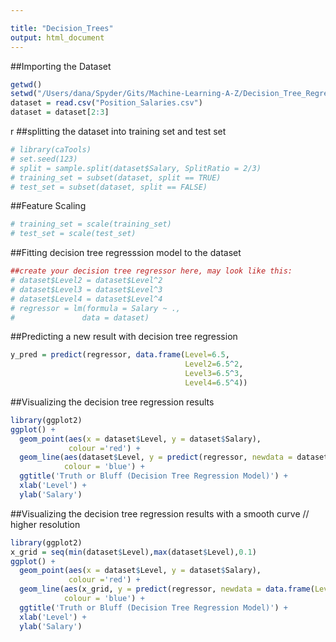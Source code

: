 ```yaml
---

title: "Decision_Trees"
output: html_document
---
```


##Importing the Dataset
```r

getwd()
setwd("/Users/dana/Spyder/Gits/Machine-Learning-A-Z/Decision_Tree_Regression")
dataset = read.csv("Position_Salaries.csv")
dataset = dataset[2:3]

```
r
##splitting the dataset into training set and test set
```r

# library(caTools)
# set.seed(123)
# split = sample.split(dataset$Salary, SplitRatio = 2/3)
# training_set = subset(dataset, split == TRUE)
# test_set = subset(dataset, split == FALSE)

```

##Feature Scaling
```r

# training_set = scale(training_set)
# test_set = scale(test_set)

```

##Fitting decision tree regresssion model to the dataset
```r
##create your decision tree regressor here, may look like this:
# dataset$Level2 = dataset$Level^2
# dataset$Level3 = dataset$Level^3
# dataset$Level4 = dataset$Level^4
# regressor = lm(formula = Salary ~ .,
#               data = dataset)

```

##Predicting a new result with decision tree regression
```r

y_pred = predict(regressor, data.frame(Level=6.5,
                                       Level2=6.5^2,
                                       Level3=6.5^3,
                                       Level4=6.5^4))

```

##Visualizing the decision tree regression results
```r

library(ggplot2)
ggplot() +
  geom_point(aes(x = dataset$Level, y = dataset$Salary),
             colour ='red') +
  geom_line(aes(dataset$Level, y = predict(regressor, newdata = dataset)),
            colour = 'blue') +
  ggtitle('Truth or Bluff (Decision Tree Regression Model)') +
  xlab('Level') +
  ylab('Salary')

```

##Visualizing the decision tree regression results with a smooth curve // higher resolution
```r

library(ggplot2)
x_grid = seq(min(dataset$Level),max(dataset$Level),0.1)
ggplot() +
  geom_point(aes(x = dataset$Level, y = dataset$Salary),
             colour ='red') +
  geom_line(aes(x_grid, y = predict(regressor, newdata = data.frame(Level = x_grid))),
            colour = 'blue') +
  ggtitle('Truth or Bluff (Decision Tree Regression Model)') +
  xlab('Level') +
  ylab('Salary')

```

